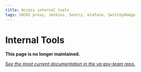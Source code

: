 ```yaml
---
title: Access internal tools
tags: SOCKS proxy, Jenkins, Sentry, Grafana, SwitchyOmega
---
```


# Internal Tools

**This page is no longer maintained.**

_[See the most current documentation in the va.gov-team repo.](https://github.com/department-of-veterans-affairs/va.gov-team/blob/master/platform/engineering/internal-tools.md)_
